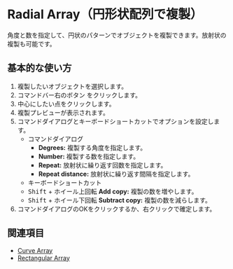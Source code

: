 
# Radial Array（円形状配列で複製）

<Reference shortcut="" command="Radial Array" button="コマンドバー右"  buttonIcon='button-radial-array'/>

角度と数を指定して、円状のパターンでオブジェクトを複製できます。放射状の複製も可能です。

## 基本的な使い方

1. 複製したいオブジェクトを選択します。
2. コマンドバー右のボタン <ButtonIcon type="button-radial-array" /> をクリックします。
3. 中心にしたい点をクリックします。
4. 複製プレビューが表示されます。
5. コマンドダイアログとキーボードショートカットでオプションを設定します。
   - <Kst>コマンドダイアログ</Kst>
      - **Degrees:** 複製する角度を指定します。
      - **Number:** 複製する数を指定します。
      - **Repeat:** 放射状に繰り返す回数を指定します。
      - **Repeat distance:** 放射状に繰り返す間隔を指定します。
   - <Kst>キーボードショートカット</Kst>
   - <kbd>Shift</kbd> + ホイール上回転 **Add copy:** 複製の数を増やします。
   - <kbd>Shift</kbd> + ホイール下回転 **Subtract copy:** 複製の数を減らします。
5. コマンドダイアログのOKをクリックするか、右クリックで確定します。

## 関連項目
- [Curve Array](curve-array)
- [Rectangular Array](rectangular-array)